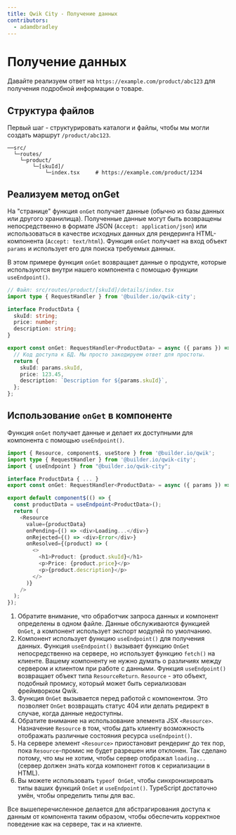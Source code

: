 ```yaml
---
title: Qwik City - Получение данных
contributors:
  - adamdbradley
---
```


# Получение данных

Давайте реализуем ответ на `https://example.com/product/abc123` для получения подробной информации о товаре.

## Структура файлов

Первый шаг - структурировать каталоги и файлы, чтобы мы могли создать маршрут `/product/abc123`.

```
──src/
  └─routes/
    └─product/
        └─[skuId]/
            └─index.tsx     # https://example.com/product/1234
```

## Реализуем метод onGet

На "странице" функция `onGet` получает данные (обычно из базы данных или другого хранилища). Полученные данные могут быть возвращены непосредственно в формате JSON (`Accept: application/json`) или использоваться в качестве исходных данных для рендеринга HTML-компонента (`Accept: text/html`). Функция `onGet` получает на вход объект `params` и использует его для поиска требуемых данных.

В этом примере функция `onGet` возвращает данные о продукте, которые используются внутри нашего компонента с помощью функции `useEndpoint()`.

```typescript
// Файл: src/routes/product/[skuId]/details/index.tsx
import type { RequestHandler } from '@builder.io/qwik-city';

interface ProductData {
  skuId: string;
  price: number;
  description: string;
}

export const onGet: RequestHandler<ProductData> = async ({ params }) => {
  // Код доступа к БД. Мы просто закодируем ответ для простоты.
  return {
    skuId: params.skuId,
    price: 123.45,
    description: `Description for ${params.skuId}`,
  };
};
```

## Использование `onGet` в компоненте

Функция `onGet` получает данные и делает их доступными для компонента с помощью `useEndpoint()`.

```typescript
import { Resource, component$, useStore } from '@builder.io/qwik';
import type { RequestHandler } from '@builder.io/qwik-city';
import { useEndpoint } from "@builder.io/qwik-city";

interface ProductData { ... }
export const onGet: RequestHandler<ProductData> = async ({ params }) => { ... };

export default component$(() => {
  const productData = useEndpoint<ProductData>();
  return (
    <Resource
      value={productData}
      onPending={() => <div>Loading...</div>}
      onRejected={() => <div>Error</div>}
      onResolved={(product) => (
        <>
          <h1>Product: {product.skuId}</h1>
          <p>Price: {product.price}</p>
          <p>{product.description}</p>
        </>
      )}
    />
  );
});
```

1. Обратите внимание, что обработчик запроса данных и компонент определены в одном файле. Данные обслуживаются функцией `OnGet`, а компонент использует экспорт модулей по умолчанию.
2. Компонент использует функцию `useEndpoint()` для получения данных. Функция `useEndpoint()` вызывает функцию `OnGet` непосредственно на сервере, но использует функцию `fetch()` на клиенте. Вашему компоненту не нужно думать о различиях между сервером и клиентом при работе с данными. Функция `useEndpoint()` возвращает объект типа `ResourceReturn`. `Resource` - это объект, подобный промису, который может быть сериализован фреймворком Qwik.
3. Функция `OnGet` вызывается перед работой с компонентом. Это позволяет `OnGet` возвращать статус 404 или делать редирект в случае, когда данные недоступны.
4. Обратите внимание на использование элемента JSX `<Resource>`. Назначение `Resource` в том, чтобы дать клиенту возможность отображать различные состояния ресурса `useEndpoint()`.
5. На сервере элемент `<Resource>` приостановит рендеринг до тех пор, пока `Resource`-промис не будет разрешен или отклонен. Так сделано потому, что мы не хотим, чтобы сервер отображал `loading...` (сервер должен знать когда компонент готов к сериализации в HTML).
6. Вы можете использовать `typeof OnGet`, чтобы синхронизировать типы ваших функций `OnGet` и `useEndpoint()`. TypeScript достаточно умён, чтобы определить типы для вас.

Все вышеперечисленное делается для абстрагирования доступа к данным от компонента таким образом, чтобы обеспечить корректное поведение как на сервере, так и на клиенте.
